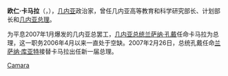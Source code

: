 '''欧仁·卡马拉'''（'''{{lang-fr|Eugène Camara}}'''，{{bd|1942年|1月21日|2019年|11月23日|catIdx=Camara}}），[[几内亚|几内亚]]政治家，曾任几内亚高等教育和科学研究部长、计划部长和[[几内亚总理|几内亚总理]]。

为平息2007年1月爆发的几内亚总罢工，[[几内亚总统|几内亚总统]][[兰萨纳·孔戴|兰萨纳·孔戴]]任命卡马拉为总理，这一职务2006年4月以来一直处于空缺。2007年2月26日，总统孔戴任命[[兰萨纳·库亚特|兰萨纳·库亚特]]接替卡马拉出任新一届总理。

{{start box}}
{{succession box|[[塞卢·达兰·迪亚洛|塞卢·达兰·迪亚洛]]|[[兰萨纳·库亚特|兰萨纳·库亚特]]|[[File:Flag_of_Guinea.svg|25px]] [[幾內亞總理|幾內亞總理]]|2007年2月9日-2007年3月1日}}
{{end box}}

[[Category:几内亚总理|Camara]]


{{Africa-poli-bio-stub}}
